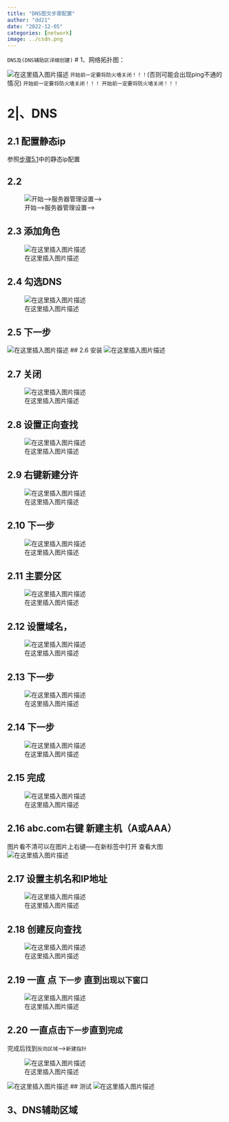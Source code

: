 ```yaml
---
title: "DNS图文步骤配置"
author: "dd21"
date: "2022-12-05" 
categories: [network]
image: ../csdn.png
---
```



`DNS及(DNS辅助区详细创建)`
# 1、网络拓扑图：

![在这里插入图片描述](https://img-blog.csdnimg.cn/20210324182755512.png?x-oss-process=image/watermark,type_ZmFuZ3poZW5naGVpdGk,shadow_10,text_aHR0cHM6Ly9ibG9nLmNzZG4ubmV0L3FxXzQzNjE5NDYx,size_16,color_FFFFFF,t_70)
`开始前一定要将防火墙关闭！！！`(否则可能会出现ping不通的情况)
`开始前一定要将防火墙关闭！！！`
`开始前一定要将防火墙关闭！！！`



# 2|、DNS

## 2.1 配置静态ip

参照[步骤5.1](https://blog.csdn.net/qq_43619461/article/details/114375439)中的静态ip配置

## 2.2

![开始--->服务器管理设置----->](https://img-blog.csdnimg.cn/20210324184357441.png?x-oss-process=image/watermark,type_ZmFuZ3poZW5naGVpdGk,shadow_10,text_aHR0cHM6Ly9ibG9nLmNzZG4ubmV0L3FxXzQzNjE5NDYx,size_16,color_FFFFFF,t_70)

## 2.3 添加角色
![在这里插入图片描述](https://img-blog.csdnimg.cn/20210324184456589.png?x-oss-process=image/watermark,type_ZmFuZ3poZW5naGVpdGk,shadow_10,text_aHR0cHM6Ly9ibG9nLmNzZG4ubmV0L3FxXzQzNjE5NDYx,size_16,color_FFFFFF,t_70)

## 2.4 勾选DNS
![在这里插入图片描述](https://img-blog.csdnimg.cn/20210324184544410.png?x-oss-process=image/watermark,type_ZmFuZ3poZW5naGVpdGk,shadow_10,text_aHR0cHM6Ly9ibG9nLmNzZG4ubmV0L3FxXzQzNjE5NDYx,size_16,color_FFFFFF,t_70)

## 2.5 下一步
![在这里插入图片描述](https://img-blog.csdnimg.cn/20210324184624947.png?x-oss-process=image/watermark,type_ZmFuZ3poZW5naGVpdGk,shadow_10,text_aHR0cHM6Ly9ibG9nLmNzZG4ubmV0L3FxXzQzNjE5NDYx,size_16,color_FFFFFF,t_70)
## 2.6 安装
![在这里插入图片描述](https://img-blog.csdnimg.cn/20210324184656563.png?x-oss-process=image/watermark,type_ZmFuZ3poZW5naGVpdGk,shadow_10,text_aHR0cHM6Ly9ibG9nLmNzZG4ubmV0L3FxXzQzNjE5NDYx,size_16,color_FFFFFF,t_70)

## 2.7 关闭

![在这里插入图片描述](https://img-blog.csdnimg.cn/20210324184749257.png?x-oss-process=image/watermark,type_ZmFuZ3poZW5naGVpdGk,shadow_10,text_aHR0cHM6Ly9ibG9nLmNzZG4ubmV0L3FxXzQzNjE5NDYx,size_16,color_FFFFFF,t_70)


## 2.8 设置正向查找
![在这里插入图片描述](https://img-blog.csdnimg.cn/2021032418490556.png?x-oss-process=image/watermark,type_ZmFuZ3poZW5naGVpdGk,shadow_10,text_aHR0cHM6Ly9ibG9nLmNzZG4ubmV0L3FxXzQzNjE5NDYx,size_16,color_FFFFFF,t_70)

## 2.9 右键新建分许

![在这里插入图片描述](https://img-blog.csdnimg.cn/20210324184923604.png?x-oss-process=image/watermark,type_ZmFuZ3poZW5naGVpdGk,shadow_10,text_aHR0cHM6Ly9ibG9nLmNzZG4ubmV0L3FxXzQzNjE5NDYx,size_16,color_FFFFFF,t_70)

## 2.10 下一步

![在这里插入图片描述](https://img-blog.csdnimg.cn/20210324185026389.png?x-oss-process=image/watermark,type_ZmFuZ3poZW5naGVpdGk,shadow_10,text_aHR0cHM6Ly9ibG9nLmNzZG4ubmV0L3FxXzQzNjE5NDYx,size_16,color_FFFFFF,t_70)

## 2.11 主要分区

![在这里插入图片描述](https://img-blog.csdnimg.cn/20210324185123777.png?x-oss-process=image/watermark,type_ZmFuZ3poZW5naGVpdGk,shadow_10,text_aHR0cHM6Ly9ibG9nLmNzZG4ubmV0L3FxXzQzNjE5NDYx,size_16,color_FFFFFF,t_70)

## 2.12 设置域名，

![在这里插入图片描述](https://img-blog.csdnimg.cn/20210324185252802.png?x-oss-process=image/watermark,type_ZmFuZ3poZW5naGVpdGk,shadow_10,text_aHR0cHM6Ly9ibG9nLmNzZG4ubmV0L3FxXzQzNjE5NDYx,size_16,color_FFFFFF,t_70)

## 2.13 下一步

![在这里插入图片描述](https://img-blog.csdnimg.cn/20210324185319675.png?x-oss-process=image/watermark,type_ZmFuZ3poZW5naGVpdGk,shadow_10,text_aHR0cHM6Ly9ibG9nLmNzZG4ubmV0L3FxXzQzNjE5NDYx,size_16,color_FFFFFF,t_70)

## 2.14 下一步

![在这里插入图片描述](https://img-blog.csdnimg.cn/20210324185354198.png?x-oss-process=image/watermark,type_ZmFuZ3poZW5naGVpdGk,shadow_10,text_aHR0cHM6Ly9ibG9nLmNzZG4ubmV0L3FxXzQzNjE5NDYx,size_16,color_FFFFFF,t_70)

## 2.15 完成

![在这里插入图片描述](https://img-blog.csdnimg.cn/20210324185416480.png?x-oss-process=image/watermark,type_ZmFuZ3poZW5naGVpdGk,shadow_10,text_aHR0cHM6Ly9ibG9nLmNzZG4ubmV0L3FxXzQzNjE5NDYx,size_16,color_FFFFFF,t_70)

## 2.16 abc.com右键     新建主机（A或AAA）
图片看不清可以在图片上右键-----在新标签中打开   查看大图
![在这里插入图片描述](https://img-blog.csdnimg.cn/20210324185524254.png?x-oss-process=image/watermark,type_ZmFuZ3poZW5naGVpdGk,shadow_10,text_aHR0cHM6Ly9ibG9nLmNzZG4ubmV0L3FxXzQzNjE5NDYx,size_16,color_FFFFFF,t_70)

## 2.17 设置主机名和IP地址

![在这里插入图片描述](https://img-blog.csdnimg.cn/20210324190154532.png?x-oss-process=image/watermark,type_ZmFuZ3poZW5naGVpdGk,shadow_10,text_aHR0cHM6Ly9ibG9nLmNzZG4ubmV0L3FxXzQzNjE5NDYx,size_16,color_FFFFFF,t_70)

## 2.18 创建反向查找

![在这里插入图片描述](https://img-blog.csdnimg.cn/20210324190222200.png?x-oss-process=image/watermark,type_ZmFuZ3poZW5naGVpdGk,shadow_10,text_aHR0cHM6Ly9ibG9nLmNzZG4ubmV0L3FxXzQzNjE5NDYx,size_16,color_FFFFFF,t_70)

## 2.19 一直 点 `下一步` 直到`出现以下窗口`

![在这里插入图片描述](https://img-blog.csdnimg.cn/20210324190351674.png?x-oss-process=image/watermark,type_ZmFuZ3poZW5naGVpdGk,shadow_10,text_aHR0cHM6Ly9ibG9nLmNzZG4ubmV0L3FxXzQzNjE5NDYx,size_16,color_FFFFFF,t_70)

## 2.20 一直点击`下一步`直到`完成`
完成后找到`反向区域`----->`新建指针`

![在这里插入图片描述](https://img-blog.csdnimg.cn/20210324190559422.png?x-oss-process=image/watermark,type_ZmFuZ3poZW5naGVpdGk,shadow_10,text_aHR0cHM6Ly9ibG9nLmNzZG4ubmV0L3FxXzQzNjE5NDYx,size_16,color_FFFFFF,t_70)

![在这里插入图片描述](https://img-blog.csdnimg.cn/20210324190934317.png?x-oss-process=image/watermark,type_ZmFuZ3poZW5naGVpdGk,shadow_10,text_aHR0cHM6Ly9ibG9nLmNzZG4ubmV0L3FxXzQzNjE5NDYx,size_16,color_FFFFFF,t_70)
## 测试
![在这里插入图片描述](https://img-blog.csdnimg.cn/20210324191511816.png?x-oss-process=image/watermark,type_ZmFuZ3poZW5naGVpdGk,shadow_10,text_aHR0cHM6Ly9ibG9nLmNzZG4ubmV0L3FxXzQzNjE5NDYx,size_16,color_FFFFFF,t_70)

## 3、DNS辅助区域

